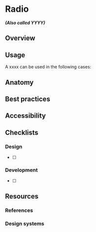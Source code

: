 # Radio

**_(Also called YYYY)_**

## Overview

## Usage

A xxxx can be used in the following cases:

## Anatomy

## Best practices

## Accessibility

## Checklists

### Design

- [ ]

### Development

- [ ]

## Resources

### References

### Design systems
